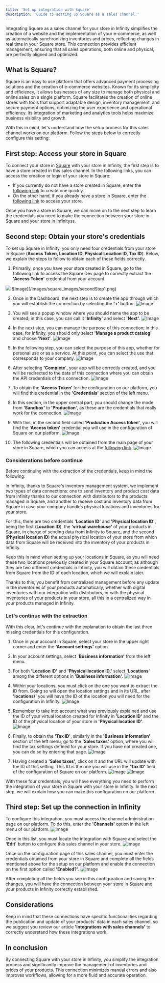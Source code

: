 ```yaml
---
title: 'Set up integration with Square'
description: 'Guide to setting up Square as a sales channel.'
---
```


Integrating Square as a sales channel for your store in Infinity simplifies the creation of a website and the implementation of your e-commerce, as well as automatically synchronizing inventories and prices, reflecting changes in real time in your Square store. This connection provides efficient management, ensuring that all sales operations, both online and physical, are perfectly aligned and optimized.
 
## What is Square?

Square is an easy to use platform that offers advanced payment processing solutions and the creation of e-commerce websites. Known for its simplicity and efficiency, it allows businesses of any size to manage both physical and online sales on a single platform. Square facilitates the creation of online stores with tools that support adaptable design, inventory management, and secure payment options, optimizing the user experience and operational efficiency. Its integration of marketing and analytics tools helps maximize business visibility and growth.

With this in mind, let's understand how the setup process for this sales channel works on our platform. Follow the steps below to correctly configure this setting:

## First step: Access your store in Square

To connect your store in [Square](https://squareup.com/us/en) with your store in Infinity, the first step is to have a store created in this sales channel. In the following links, you can access the creation or login of your store in Square:

- If you currently do not have a store created in Square, enter the [following link](https://squareup.com/signup/en-US) to create one quickly.
- On the other hand, if you already have a store in Square, enter the [following link](https://squareup.com/login?lang_code=en-us) to access your store.

Once you have a store in Square, we can move on to the next step to learn the credentials you need to make the connection between your store in Square and your store in Infinityss.

## Second step: Obtain your store's credentials

To set up Square in Infinity, you only need four credentials from your store in Square (**Access Token, Location ID, Physical Location ID, Tax ID**). Below, we explain the steps to follow to obtain each of these fields correctly.

1. Primarily, once you have your store created in Square, go to the following link to access the Square Dev page to correctly extract the **'Access Token'** credential from your account.
<Frame caption="Square Dashboard">
  <img src="/images/square_images/secondStep1.png" />
</Frame>
![Image](/images/square_images/secondStep1.png)

2. Once in the Dashboard, the next step is to create the app through which you will establish the connection by selecting the **'+'** button.
![Image](/images/square_images/secondStep2.png)

3. You will see a popup window where you should name the app to be created; in this case, you can call it **'Infinity'** and select **'Next'**.
![Image](/images/square_images/secondStep3.png)

4. In the next step, you can manage the purpose of this connection; in this case, for Infinity, you should only select **'Manage a product catalog'** and choose **'Next'**.
![Image](/images/square_images/secondStep4.png)

5. In the following step, you can select the purpose of this app, whether for personal use or as a service. At this point, you can select the use that corresponds to your company.
![Image](/images/square_images/secondStep5.png)

6. After selecting **'Complete'**, your app will be correctly created, and you will be redirected to the data of this connection where you can obtain the API credentials of this connection.
![Image](/images/square_images/secondStep6.png)

7. To obtain the **'Access Token'** for the configuration on our platform, you will find this credential in the **'Credentials'** section of the left menu.

8. In this section, in the upper central part, you should change the mode from **'Sandbox'** to **'Production'**, as these are the credentials that really work for the connection.
![Image](/images/square_images/secondStep8.png)

9. With this, in the second field called **'Production Access token'**, you will find the **'Access token'** credential you will use in the configuration of Square on our platform.
![Image](/images/square_images/secondStep9.png)

10. The following credentials will be obtained from the main page of your store in Square, which you can access at the [following link](https://squareup.com/us/en).
![Image](/images/square_images/secondStep10.png)

### Considerations before continue

Before continuing with the extraction of the credentials, keep in mind the following:

In Infinity, thanks to Square's inventory management system, we implement two types of data connections: one to send inventory and product cost data from Infinity thanks to our connection with distributors to the products managed in Square, and another to receive cost and inventory data from Square in case your company handles physical locations and inventories for your store.

For this, there are two credentials **'Location ID'** and **'Physical location ID'**, being the first (**Location ID**), the **'virtual warehouse'** of your products in Square, in charge of sending data from Infinity to Square, and the second (**Physical location ID**) the actual physical location of your store from which data from Square will be received into the inventory of your products in Infinity.

Keep this in mind when setting up your locations in Square, as you will need these two locations previously created in your Square account, as although they are two different credentials in Infinity, you will obtain these credentials from Square from the ID of each location, which we will explain later.

Thanks to this, you benefit from centralized management before any update in the inventories of your products automatically, whether with digital inventories with our integration with distributors, or with the physical inventories of your products in your store, all this in a centralized way in your products managed in Infinity.

### Let's continue with the extraction

With this clear, let's continue with the explanation to obtain the last three missing credentials for this configuration.

1. Once in your account in Square, select your store in the upper right corner and enter the **'Account settings'** option.

2. In your account settings, select **'Business information'** from the left menu.

3. For both **'Location ID'** and **'Physical location ID,'** select **'Locations'** among the different options in **'Business information'**.
![Image](/images/square_images/secondStep-3.png)

4. Within your locations, you must click on the one you want to extract the ID from. Doing so will open the location settings and in its URL, after **'locations/'** you will have the ID of the location you will need for the configuration in Infinity.
![Image](/images/square_images/secondStep-4.png)

5. Remember to take into account what was previously explained and use the ID of your virtual location created for Infinity in **'Location ID'** and the ID of the physical location of your store in **'Physical location ID'**.
![Image](/images/square_images/secondStep-5.png)

6. Finally, to obtain the **'Tax ID'**, similarly in the **'Business information'** section of the left menu, go to the **'Sales taxes'** option, where you will find the tax settings defined for your store. If you have not created one, you can do so by entering that page.
![Image](/images/square_images/secondStep-6.png)

7. Having created a **'Sales taxes'**, click on it and the URL will update with the ID of this setting. This ID is the one you will use in the **'Tax ID'** field of the configuration of Square on our platform.
![Image](/images/square_images/secondStep-7.png)
![Image](/images/square_images/secondStep-7-2.png)

With these four credentials, you will have everything you need to perform the integration of your store in Square with your store in Infinity. In the next step, we will explain how you can make this configuration on our platform.

## Third step: Set up the connection in Infinity

To configure this integration, you must access the channel administration page on our platform. To do this, enter the **'Channels'** option in the left menu of our platform.
![Image](/images/square_images/thirdStep1.png)

Once in this list, you must locate the integration with Square and select the **'Edit'** button to configure this sales channel in your store.
![Image](/images/square_images/thirdStep2.png)

Once on the configuration page of this sales channel, you must enter the credentials obtained from your store in Square and complete all the fields mentioned above for the setup on our platform and enable the connection on the first option called **'Enabled?'**.
![Image](/images/square_images/thirdStep3.png)

After completing all the fields you see in this configuration and saving the changes, you will have the connection between your store in Square and your products in Infinity correctly established.

## Considerations

Keep in mind that these connections have specific functionalities regarding the publication and update of your products' data in each sales channel, so we suggest you review our article **'Integrations with sales channels'** to correctly understand how these integrations work.

## In conclusion

By connecting Square with your store in Infinity, you simplify the integration process and significantly improve the management of inventories and prices of your products. This connection minimizes manual errors and also improves workflows, allowing for a more fluid and accurate operation.